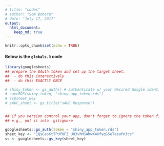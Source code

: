 ```yaml
---
# title: "codes"
# author: "Som Bohora"
# date: "July 17, 2017"
output: 
  html_document:
    keep_md: true
---
```


```r
knitr::opts_chunk$set(echo = TRUE)
```

#### Below is the `globals.R` code

```r
library(googlesheets)
## prepare the OAuth token and set up the target sheet:
##  - do this interactively
##  - do this EXACTLY ONCE

# shiny_token <- gs_auth() # authenticate w/ your desired Google identity here
# saveRDS(shiny_token, "shiny_app_token.rds")
# ss$sheet_key
# sAUC_sheet <- gs_title("sAUC Response")


## if you version control your app, don't forget to ignore the token file!
## e.g., put it into .gitignore

googlesheets::gs_auth(token = "shiny_app_token.rds")
sheet_key <- "1QsCeoKtTPUf8FZ_UH3vhMSAhwX4XfyqG5eTasuPn3cs"
ss <- googlesheets::gs_key(sheet_key)
```
